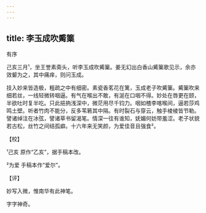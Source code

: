 ```yaml
---
---
---
```

title: 李玉成吹觱篥
---



有序





己亥三月¹，坐王誉素斋头，听李玉成吹觱篥。姜无幻出白香山觱篥歌见示，余亦效颦为之，其中痛痒，则问玉成。

技入妙来皆造极，粗疏之中有细密。素瓷香茗花在篱，玉成老子吹觱篥。觱篥吹来细若丝，一线轻微转咽逼。有气在喉出不敢，有涎在口咽不得。妙处在唇更在颐，半欲吐时复半吃。只此挹抐浅深中，微茫用尽千钧力。咽如楂李喀喉间，逼若莎鸡鸣土壁。听者竹肉不能分，反多苇箬其中隔。有时裂石与穿云，触手棱棱皆节勒。譬诸绰注在冰弦，譬诸草书留渴笔。情深一往有谁知，妩媚何妨带羞涩。老子状貌若古松，丝竹之间结孤癖。十六年来无笑颜，为爱佳音且强食²。

【校】

¹己亥 原作“乙亥”，据手稿本改。

²为爱 手稿本作“爱尔”。

【评】

妙写入微，惟南华有此神笔。

字字神奇。